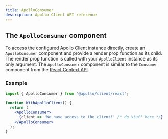 ```yaml
---
title: ApolloConsumer
description: Apollo Client API reference
---
```



## The `ApolloConsumer` component

To access the configured Apollo Client instance directly, create an `ApolloConsumer` component and provide a render prop function as its child. The render prop function is called with your `ApolloClient` instance as its only argument. The `ApolloConsumer` component is similar to the `Consumer` component from the [React Context API](https://react.dev/reference/react/useContext).

### Example

```jsx
import { ApolloConsumer } from '@apollo/client/react';

function WithApolloClient() {
  return (
    <ApolloConsumer>
      {client => 'We have access to the client!' /* do stuff here */}
    </ApolloConsumer>
  );
}
```
